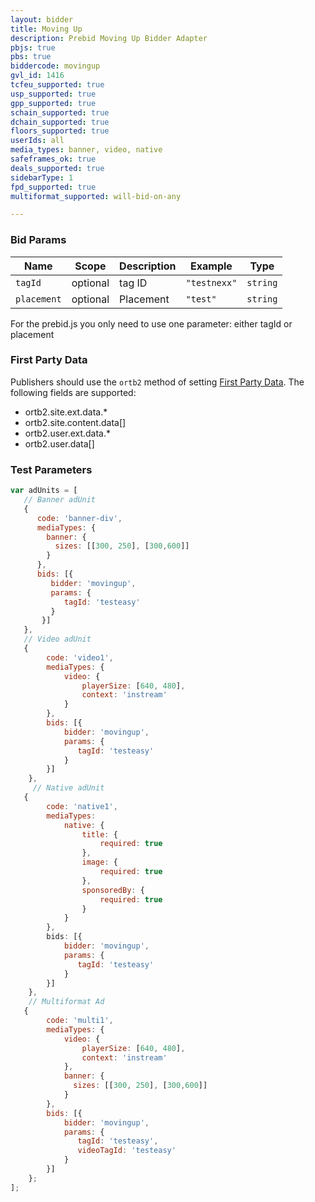 ```yaml
---
layout: bidder
title: Moving Up
description: Prebid Moving Up Bidder Adapter
pbjs: true
pbs: true
biddercode: movingup
gvl_id: 1416
tcfeu_supported: true
usp_supported: true
gpp_supported: true
schain_supported: true
dchain_supported: true
floors_supported: true
userIds: all
media_types: banner, video, native
safeframes_ok: true
deals_supported: true
sidebarType: 1
fpd_supported: true
multiformat_supported: will-bid-on-any

---
```


### Bid Params



| Name          | Scope    | Description                | Example                                   | Type      |
|---------------|----------|----------------------------|--------------------------------------     |-----------|
| `tagId`       | optional | tag ID                     | `"testnexx"`                              | `string`  |
| `placement`   | optional | Placement                  | `"test"`                                  | `string`  |

For the prebid.js you only need to use one parameter: either tagId or placement

### First Party Data

Publishers should use the `ortb2` method of setting [First Party Data](/features/firstPartyData.html).
The following fields are supported:

* ortb2.site.ext.data.*
* ortb2.site.content.data[]
* ortb2.user.ext.data.*
* ortb2.user.data[]

### Test Parameters

```javascript
var adUnits = [
   // Banner adUnit
   {
      code: 'banner-div',
      mediaTypes: {
        banner: {
          sizes: [[300, 250], [300,600]]
        }
      },
      bids: [{
         bidder: 'movingup',
         params: {
            tagId: 'testeasy'
         }
       }]
   },
   // Video adUnit
   {
        code: 'video1',
        mediaTypes: {
            video: {
                playerSize: [640, 480],
                context: 'instream'
            }
        },
        bids: [{
            bidder: 'movingup',
            params: {
               tagId: 'testeasy'
            }
        }]
    },
     // Native adUnit
   {
        code: 'native1',
        mediaTypes:
            native: {
                title: {
                    required: true
                },
                image: {
                    required: true
                },
                sponsoredBy: {
                    required: true
                }
            }
        },
        bids: [{
            bidder: 'movingup',
            params: {
               tagId: 'testeasy'
            }
        }]
    },
    // Multiformat Ad
   {
        code: 'multi1',
        mediaTypes: {
            video: {
                playerSize: [640, 480],
                context: 'instream'
            },
            banner: {
              sizes: [[300, 250], [300,600]]
            }
        },
        bids: [{
            bidder: 'movingup',
            params: {
               tagId: 'testeasy',
               videoTagId: 'testeasy'
            }
        }]
    };
];
```
